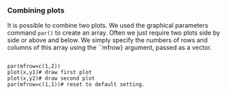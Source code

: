 

### Combining plots
It is possible to combine two plots. We used the graphical parameters command ``par()`` to create an array. 
Often we just require two plots side by side or above and below. We simply specify the numbers of rows and columns of this array using the ``mfrow} argument, passed as a vector.

<pre><code>
par(mfrow=c(1,2))
plot(x,y1)# draw first plot
plot(x,y2)# draw second plot
par(mfrow=c(1,1))# reset to default setting.
</code></pre>


